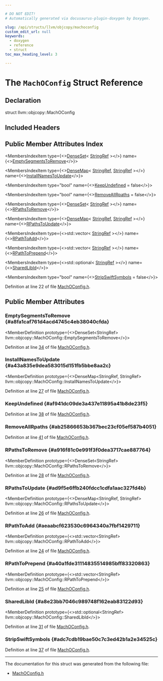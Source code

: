 ```yaml
---

# DO NOT EDIT!
# Automatically generated via docusaurus-plugin-doxygen by Doxygen.

slug: /api/structs/llvm/objcopy/machoconfig
custom_edit_url: null
keywords:
  - doxygen
  - reference
  - struct
toc_max_heading_level: 3

---
```





# The `MachOConfig` Struct Reference

<DoxygenPage pluginConfig={pluginConfig}>



## Declaration

<CodeBlock>struct llvm::objcopy::MachOConfig</CodeBlock>

## Included Headers

<IncludesList>
<IncludesListItem
  filePath="llvm/ObjCopy/MachO/MachOConfig.h"
  permalink="/docs/api/files/include/include/llvm/include/llvm/objcopy/include/llvm/objcopy/macho/machoconfig-h"
  isLocal="true" />
</IncludesList>

## Public Member Attributes Index

<MembersIndex>

<MembersIndexItem
  type={<><a href="/docs/api/classes/llvm/denseset">DenseSet</a>&lt; <a href="/docs/api/classes/llvm/stringref">StringRef</a> &gt;</>}
  name={<><a href="#a8fa1caf761d4acd4745c4eb38040cfda">EmptySegmentsToRemove</a></>}>
</MembersIndexItem>

<MembersIndexItem
  type={<><a href="/docs/api/classes/llvm/densemap">DenseMap</a>&lt; <a href="/docs/api/classes/llvm/stringref">StringRef</a>, <a href="/docs/api/classes/llvm/stringref">StringRef</a> &gt;</>}
  name={<><a href="#a43a835e9dea583015d151fb5bbe8aa2c">InstallNamesToUpdate</a></>}>
</MembersIndexItem>

<MembersIndexItem
  type="bool"
  name={<><a href="#af941dc09de3a437e11895a41b8de23f5">KeepUndefined</a> = false</>}>
</MembersIndexItem>

<MembersIndexItem
  type="bool"
  name={<><a href="#ab25866653b367bec23cf05ef587b4051">RemoveAllRpaths</a> = false</>}>
</MembersIndexItem>

<MembersIndexItem
  type={<><a href="/docs/api/classes/llvm/denseset">DenseSet</a>&lt; <a href="/docs/api/classes/llvm/stringref">StringRef</a> &gt;</>}
  name={<><a href="#a916f81c0e991f3f0dea3717cae887764">RPathsToRemove</a></>}>
</MembersIndexItem>

<MembersIndexItem
  type={<><a href="/docs/api/classes/llvm/densemap">DenseMap</a>&lt; <a href="/docs/api/classes/llvm/stringref">StringRef</a>, <a href="/docs/api/classes/llvm/stringref">StringRef</a> &gt;</>}
  name={<><a href="#ad9f5e6ffb240fdcc1cdfa1aac327fd4b">RPathsToUpdate</a></>}>
</MembersIndexItem>

<MembersIndexItem
  type={<>std::vector&lt; <a href="/docs/api/classes/llvm/stringref">StringRef</a> &gt;</>}
  name={<><a href="#aeaabcf623530c6964340a7fbf1429711">RPathToAdd</a></>}>
</MembersIndexItem>

<MembersIndexItem
  type={<>std::vector&lt; <a href="/docs/api/classes/llvm/stringref">StringRef</a> &gt;</>}
  name={<><a href="#a40a1fde31114835514985bff83320863">RPathToPrepend</a></>}>
</MembersIndexItem>

<MembersIndexItem
  type={<>std::optional&lt; <a href="/docs/api/classes/llvm/stringref">StringRef</a> &gt;</>}
  name={<><a href="#a8e23bb7046c989748f162eab83122d93">SharedLibId</a></>}>
</MembersIndexItem>

<MembersIndexItem
  type="bool"
  name={<><a href="#adc7cdb19bae50c7c3ed42b1a2e34525c">StripSwiftSymbols</a> = false</>}>
</MembersIndexItem>

</MembersIndex>


Definition at line 22 of file <a href="/docs/api/files/include/include/llvm/include/llvm/objcopy/include/llvm/objcopy/macho/machoconfig-h">MachOConfig.h</a>.

<SectionDefinition>

## Public Member Attributes

### EmptySegmentsToRemove {#a8fa1caf761d4acd4745c4eb38040cfda}

<MemberDefinition
  prototype={<>DenseSet&lt;StringRef&gt; llvm::objcopy::MachOConfig::EmptySegmentsToRemove</>}>

Definition at line <a href="/docs/api/files/include/include/llvm/include/llvm/objcopy/include/llvm/objcopy/macho/machoconfig-h/#l00034">34</a> of file <a href="/docs/api/files/include/include/llvm/include/llvm/objcopy/include/llvm/objcopy/macho/machoconfig-h">MachOConfig.h</a>.
</MemberDefinition>

### InstallNamesToUpdate {#a43a835e9dea583015d151fb5bbe8aa2c}

<MemberDefinition
  prototype={<>DenseMap&lt;StringRef, StringRef&gt; llvm::objcopy::MachOConfig::InstallNamesToUpdate</>}>

Definition at line <a href="/docs/api/files/include/include/llvm/include/llvm/objcopy/include/llvm/objcopy/macho/machoconfig-h/#l00027">27</a> of file <a href="/docs/api/files/include/include/llvm/include/llvm/objcopy/include/llvm/objcopy/macho/machoconfig-h">MachOConfig.h</a>.
</MemberDefinition>

### KeepUndefined {#af941dc09de3a437e11895a41b8de23f5}

<MemberDefinition
  prototype="bool llvm::objcopy::MachOConfig::KeepUndefined = false">

Definition at line <a href="/docs/api/files/include/include/llvm/include/llvm/objcopy/include/llvm/objcopy/macho/machoconfig-h/#l00038">38</a> of file <a href="/docs/api/files/include/include/llvm/include/llvm/objcopy/include/llvm/objcopy/macho/machoconfig-h">MachOConfig.h</a>.
</MemberDefinition>

### RemoveAllRpaths {#ab25866653b367bec23cf05ef587b4051}

<MemberDefinition
  prototype="bool llvm::objcopy::MachOConfig::RemoveAllRpaths = false">

Definition at line <a href="/docs/api/files/include/include/llvm/include/llvm/objcopy/include/llvm/objcopy/macho/machoconfig-h/#l00041">41</a> of file <a href="/docs/api/files/include/include/llvm/include/llvm/objcopy/include/llvm/objcopy/macho/machoconfig-h">MachOConfig.h</a>.
</MemberDefinition>

### RPathsToRemove {#a916f81c0e991f3f0dea3717cae887764}

<MemberDefinition
  prototype={<>DenseSet&lt;StringRef&gt; llvm::objcopy::MachOConfig::RPathsToRemove</>}>

Definition at line <a href="/docs/api/files/include/include/llvm/include/llvm/objcopy/include/llvm/objcopy/macho/machoconfig-h/#l00028">28</a> of file <a href="/docs/api/files/include/include/llvm/include/llvm/objcopy/include/llvm/objcopy/macho/machoconfig-h">MachOConfig.h</a>.
</MemberDefinition>

### RPathsToUpdate {#ad9f5e6ffb240fdcc1cdfa1aac327fd4b}

<MemberDefinition
  prototype={<>DenseMap&lt;StringRef, StringRef&gt; llvm::objcopy::MachOConfig::RPathsToUpdate</>}>

Definition at line <a href="/docs/api/files/include/include/llvm/include/llvm/objcopy/include/llvm/objcopy/macho/machoconfig-h/#l00026">26</a> of file <a href="/docs/api/files/include/include/llvm/include/llvm/objcopy/include/llvm/objcopy/macho/machoconfig-h">MachOConfig.h</a>.
</MemberDefinition>

### RPathToAdd {#aeaabcf623530c6964340a7fbf1429711}

<MemberDefinition
  prototype={<>std::vector&lt;StringRef&gt; llvm::objcopy::MachOConfig::RPathToAdd</>}>

Definition at line <a href="/docs/api/files/include/include/llvm/include/llvm/objcopy/include/llvm/objcopy/macho/machoconfig-h/#l00024">24</a> of file <a href="/docs/api/files/include/include/llvm/include/llvm/objcopy/include/llvm/objcopy/macho/machoconfig-h">MachOConfig.h</a>.
</MemberDefinition>

### RPathToPrepend {#a40a1fde31114835514985bff83320863}

<MemberDefinition
  prototype={<>std::vector&lt;StringRef&gt; llvm::objcopy::MachOConfig::RPathToPrepend</>}>

Definition at line <a href="/docs/api/files/include/include/llvm/include/llvm/objcopy/include/llvm/objcopy/macho/machoconfig-h/#l00025">25</a> of file <a href="/docs/api/files/include/include/llvm/include/llvm/objcopy/include/llvm/objcopy/macho/machoconfig-h">MachOConfig.h</a>.
</MemberDefinition>

### SharedLibId {#a8e23bb7046c989748f162eab83122d93}

<MemberDefinition
  prototype={<>std::optional&lt;StringRef&gt; llvm::objcopy::MachOConfig::SharedLibId</>}>

Definition at line <a href="/docs/api/files/include/include/llvm/include/llvm/objcopy/include/llvm/objcopy/macho/machoconfig-h/#l00031">31</a> of file <a href="/docs/api/files/include/include/llvm/include/llvm/objcopy/include/llvm/objcopy/macho/machoconfig-h">MachOConfig.h</a>.
</MemberDefinition>

### StripSwiftSymbols {#adc7cdb19bae50c7c3ed42b1a2e34525c}

<MemberDefinition
  prototype="bool llvm::objcopy::MachOConfig::StripSwiftSymbols = false">

Definition at line <a href="/docs/api/files/include/include/llvm/include/llvm/objcopy/include/llvm/objcopy/macho/machoconfig-h/#l00037">37</a> of file <a href="/docs/api/files/include/include/llvm/include/llvm/objcopy/include/llvm/objcopy/macho/machoconfig-h">MachOConfig.h</a>.
</MemberDefinition>

</SectionDefinition>

<hr/>

The documentation for this struct was generated from the following file:

<ul>
<li><a href="/docs/api/files/include/include/llvm/include/llvm/objcopy/include/llvm/objcopy/macho/machoconfig-h">MachOConfig.h</a></li>
</ul>

</DoxygenPage>
